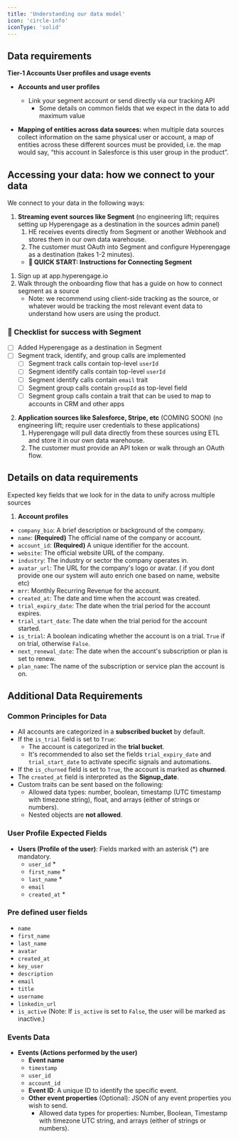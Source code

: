 ```yaml
---
title: 'Understanding our data model'
icon: 'circle-info'
iconType: 'solid'
---
```


## Data requirements

**Tier-1 Accounts User profiles and usage events** 

- **Accounts and user profiles**
    - Link your segment account or send directly via our tracking API
        - Some details on common fields that we expect in the data to add maximum value

- **Mapping of entities across data sources:** when multiple data sources collect information on the same physical user or account, a map of entities across these different sources must be provided, i.e. the map would say, “this account in Salesforce is this user group in the product”.

## Accessing your data: how we connect to your data

We connect to your data in the following ways:

1. **Streaming event sources like Segment** (no engineering lift; requires setting up Hyperengage as a destination in the sources admin panel)
    1. HE receives events directly from Segment or another Webhook and stores them in our own data warehouse.
    2. The customer must OAuth into Segment and configure Hyperengage as a destination (takes 1-2 minutes).
    - **📌 QUICK START: Instructions for Connecting Segment**
        
        

<Accordion title="🚦 3 Simple Steps to Connect Segment">

1. Sign up at app.hyperengage.io
2. Walk through the onboarding flow that has a guide on how to connect segment as a source 
    - Note: we recommend using client-side tracking as the source, or whatever would be tracking the most relevant event data to understand how users are using the product.

### 🧾 Checklist for success with Segment

- [ ] Added Hyperengage as a destination in Segment
- [ ] Segment track, identify, and group calls are implemented
    - [ ] Segment track calls contain top-level `userId`
    - [ ] Segment identify calls contain top-level `userId`
    - [ ] Segment identify calls contain `email` trait
    - [ ] Segment group calls contain `groupId` as top-level field
    - [ ] Segment group calls contain a trait that can be used to map to accounts in CRM and other apps

</Accordion>



       
2. **Application sources like Salesforce, Stripe, etc** (COMING SOON) (no engineering lift; require user credentials to these applications)
    1. Hyperengage will pull data directly from these sources using ETL and store it in our own data warehouse.
    2. The customer must provide an API token or walk through an OAuth flow.

## Details on data requirements

Expected key fields that we look for in the data to unify across multiple sources 

1) **Account profiles**

- `company_bio`: A brief description or background of the company.
- `name`: **(Required)** The official name of the company or account.
- `account_id`: **(Required)** A unique identifier for the account.
- `website`: The official website URL of the company.
- `industry`: The industry or sector the company operates in.
- `avatar_url`: The URL for the company's logo or avatar. ( if you dont provide one our system will auto enrich one based on name, website etc)
- `mrr`: Monthly Recurring Revenue for the account.
- `created_at`: The date and time when the account was created.
- `trial_expiry_date`: The date when the trial period for the account expires.
- `trial_start_date`: The date when the trial period for the account started.
- `is_trial`: A boolean indicating whether the account is on a trial. `True` if on trial, otherwise `False`.
- `next_renewal_date`: The date when the account's subscription or plan is set to renew.
- `plan_name`: The name of the subscription or service plan the account is on.



## Additional Data Requirements

### Common Principles for Data

- All accounts are categorized in a **subscribed bucket** by default.
- If the `is_trial` field is set to `True`:
    - The account is categorized in the **trial bucket**.
    - It's recommended to also set the fields `trial_expiry_date` and `trial_start_date` to activate specific signals and automations.
- If the `is_churned` field is set to `True`, the account is marked as **churned**.
- The `created_at` field is interpreted as the **Signup_date**.
- Custom traits can be sent based on the following:
    - Allowed data types: number, boolean, timestamp (UTC timestamp with timezone string), float, and arrays (either of strings or numbers).
    - Nested objects are **not allowed**.

### User Profile Expected Fields

- **Users (Profile of the user)**: Fields marked with an asterisk (*) are mandatory.
    - `user_id` *
    - `first_name` *
    - `last_name` *
    - `email`
    - `created_at` *

### Pre defined user fields 


- `name`
- `first_name`
- `last_name`
- `avatar`
- `created_at`
- `key_user`
- `description`
- `email`
- `title`
- `username`
- `linkedin_url`
- `is_active` (Note: If `is_active` is set to `False`, the user will be marked as inactive.)

### Events Data

- **Events (Actions performed by the user)**
    - **Event name**
    - `timestamp`
    - `user_id`
    - `account_id`
    - **Event ID**: A unique ID to identify the specific event.
    - **Other event properties** (Optional): JSON of any event properties you wish to send.
        - Allowed data types for properties: Number, Boolean, Timestamp with timezone UTC string, and arrays (either of strings or numbers).

